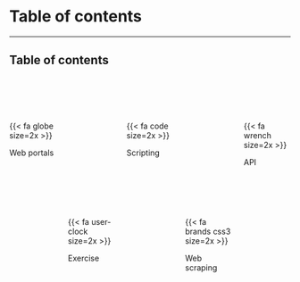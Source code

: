 # Table of contents

---

## Table of contents

<br>
<br>
<br>

:::: { .columns }

::: { .column .center width="20%"}
{{< fa globe size=2x >}}<br>

Web portals
:::

::: { .column .center width="20%"}
:::

::: { .column .center width="20%"}
{{< fa code size=2x >}}<br>

Scripting
:::

::: { .column .center width="20%"}
:::

::: { .column .center width="20%"}
{{< fa wrench size=2x >}}<br>

API
:::

::::

<br><br>

:::: { .columns }

::: { .column .center width="20%"}
:::

::: { .column .center width="20%"}
{{< fa user-clock size=2x >}}<br>

Exercise
:::

::: { .column .center width="20%"}
:::

::: { .column .center width="20%"}
{{< fa brands css3 size=2x >}}<br>

Web scraping
:::

::: { .column .center width="20%"}
:::

::::


